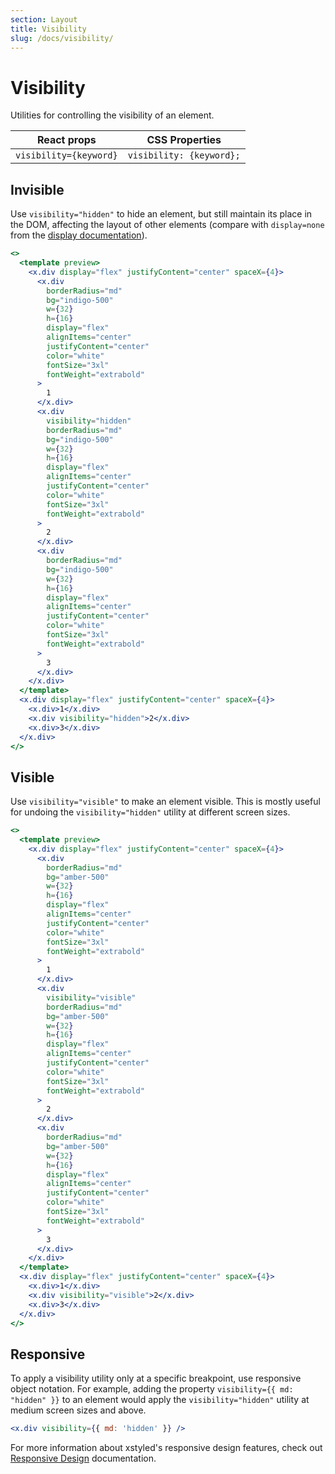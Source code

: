 ```yaml
---
section: Layout
title: Visibility
slug: /docs/visibility/
---
```


# Visibility

Utilities for controlling the visibility of an element.

<carbon-ad />

| React props            | CSS Properties           |
| ---------------------- | ------------------------ |
| `visibility={keyword}` | `visibility: {keyword};` |

## Invisible

Use `visibility="hidden"` to hide an element, but still maintain its place in the DOM, affecting the layout of other elements (compare with `display=none` from the [display documentation](-link)).

```jsx preview color=indigo
<>
  <template preview>
    <x.div display="flex" justifyContent="center" spaceX={4}>
      <x.div
        borderRadius="md"
        bg="indigo-500"
        w={32}
        h={16}
        display="flex"
        alignItems="center"
        justifyContent="center"
        color="white"
        fontSize="3xl"
        fontWeight="extrabold"
      >
        1
      </x.div>
      <x.div
        visibility="hidden"
        borderRadius="md"
        bg="indigo-500"
        w={32}
        h={16}
        display="flex"
        alignItems="center"
        justifyContent="center"
        color="white"
        fontSize="3xl"
        fontWeight="extrabold"
      >
        2
      </x.div>
      <x.div
        borderRadius="md"
        bg="indigo-500"
        w={32}
        h={16}
        display="flex"
        alignItems="center"
        justifyContent="center"
        color="white"
        fontSize="3xl"
        fontWeight="extrabold"
      >
        3
      </x.div>
    </x.div>
  </template>
  <x.div display="flex" justifyContent="center" spaceX={4}>
    <x.div>1</x.div>
    <x.div visibility="hidden">2</x.div>
    <x.div>3</x.div>
  </x.div>
</>
```

## Visible

Use `visibility="visible"` to make an element visible. This is mostly useful for undoing the `visibility="hidden"` utility at different screen sizes.

```jsx preview color=amber
<>
  <template preview>
    <x.div display="flex" justifyContent="center" spaceX={4}>
      <x.div
        borderRadius="md"
        bg="amber-500"
        w={32}
        h={16}
        display="flex"
        alignItems="center"
        justifyContent="center"
        color="white"
        fontSize="3xl"
        fontWeight="extrabold"
      >
        1
      </x.div>
      <x.div
        visibility="visible"
        borderRadius="md"
        bg="amber-500"
        w={32}
        h={16}
        display="flex"
        alignItems="center"
        justifyContent="center"
        color="white"
        fontSize="3xl"
        fontWeight="extrabold"
      >
        2
      </x.div>
      <x.div
        borderRadius="md"
        bg="amber-500"
        w={32}
        h={16}
        display="flex"
        alignItems="center"
        justifyContent="center"
        color="white"
        fontSize="3xl"
        fontWeight="extrabold"
      >
        3
      </x.div>
    </x.div>
  </template>
  <x.div display="flex" justifyContent="center" spaceX={4}>
    <x.div>1</x.div>
    <x.div visibility="visible">2</x.div>
    <x.div>3</x.div>
  </x.div>
</>
```

## Responsive

To apply a visibility utility only at a specific breakpoint, use responsive object notation. For example, adding the property `visibility={{ md: "hidden" }}` to an element would apply the `visibility="hidden"` utility at medium screen sizes and above.

```jsx
<x.div visibility={{ md: 'hidden' }} />
```

For more information about xstyled's responsive design features, check out [Responsive Design](/docs/responsive-design/) documentation.
